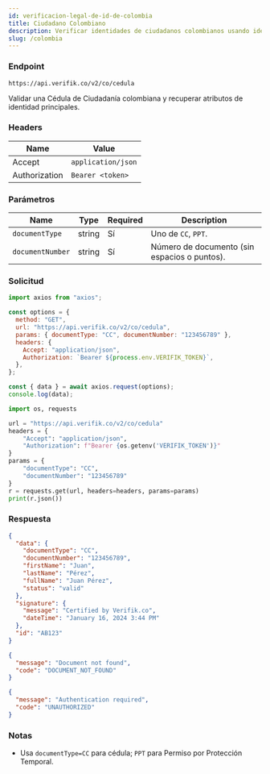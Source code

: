 ```yaml
---
id: verificacion-legal-de-id-de-colombia
title: Ciudadano Colombiano
description: Verificar identidades de ciudadanos colombianos usando identificación emitida por el gobierno
slug: /colombia
---
```



### Endpoint

```
https://api.verifik.co/v2/co/cedula
```

Validar una Cédula de Ciudadanía colombiana y recuperar atributos de identidad principales.

### Headers

| Name | Value |
| --- | --- |
| Accept | `application/json` |
| Authorization | `Bearer <token>` |

### Parámetros

| Name | Type | Required | Description |
| --- | --- | --- | --- |
| `documentType` | string | Sí | Uno de `CC`, `PPT`. |
| `documentNumber` | string | Sí | Número de documento (sin espacios o puntos). |

### Solicitud

<Tabs>
  <TabItem value="node" label="Node.js">

```javascript
import axios from "axios";

const options = {
  method: "GET",
  url: "https://api.verifik.co/v2/co/cedula",
  params: { documentType: "CC", documentNumber: "123456789" },
  headers: {
    Accept: "application/json",
    Authorization: `Bearer ${process.env.VERIFIK_TOKEN}`,
  },
};

const { data } = await axios.request(options);
console.log(data);
```

  </TabItem>
  <TabItem value="python" label="Python">

```python
import os, requests

url = "https://api.verifik.co/v2/co/cedula"
headers = {
    "Accept": "application/json",
    "Authorization": f"Bearer {os.getenv('VERIFIK_TOKEN')}"
}
params = {
    "documentType": "CC",
    "documentNumber": "123456789"
}
r = requests.get(url, headers=headers, params=params)
print(r.json())
```

  </TabItem>
</Tabs>

### Respuesta

<Tabs>
  <TabItem value="200" label="200">

```json
{
  "data": {
    "documentType": "CC",
    "documentNumber": "123456789",
    "firstName": "Juan",
    "lastName": "Pérez",
    "fullName": "Juan Pérez",
    "status": "valid"
  },
  "signature": {
    "message": "Certified by Verifik.co",
    "dateTime": "January 16, 2024 3:44 PM"
  },
  "id": "AB123"
}
```

  </TabItem>
  <TabItem value="404" label="404">

```json
{
  "message": "Document not found",
  "code": "DOCUMENT_NOT_FOUND"
}
```

  </TabItem>
  <TabItem value="401" label="401">

```json
{
  "message": "Authentication required",
  "code": "UNAUTHORIZED"
}
```

  </TabItem>
</Tabs>

### Notas

- Usa `documentType=CC` para cédula; `PPT` para Permiso por Protección Temporal.

